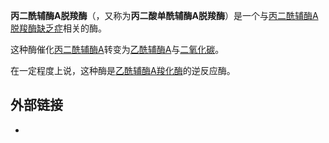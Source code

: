 {{enzyme
| Name = 丙二酰辅酶A脱羧酶
| EC_number = 4.1.1.9
| CAS_number = 9024-99-1
| IUBMB_EC_number = 4/1/1/9
| GO_code = 0050080
| image = 4f0x.jpg
| width = 270
| caption = 
}}
{{protein
|Name=丙二酰辅酶A脱羧酶
|caption=
|image=
|width=
|HGNCid=7150
|Symbol=MLYCD
|AltSymbols=
|EntrezGene=23417
|OMIM=606761
|RefSeq=NM_012213
|UniProt=O95822
|PDB=
|ECnumber=4.1.1.9
|Chromosome=16
|Arm=q
|Band=23
|LocusSupplementaryData=-q24
}}
'''丙二酰辅酶A脱羧酶'''（{{lang-en|Malonyl-CoA decarboxylase}}，又称为'''丙二酸单酰辅酶A脱羧酶'''）是一个与[[丙二酰辅酶A脱羧酶缺乏症|丙二酰辅酶A脱羧酶缺乏症]]相关的酶。

这种酶催化[[丙二酰辅酶A|丙二酰辅酶A]]转变为[[乙酰辅酶A|乙酰辅酶A]]与[[二氧化碳|二氧化碳]]。

在一定程度上说，这种酶是[[乙酰辅酶A羧化酶|乙酰辅酶A羧化酶]]的逆反应酶。

==外部链接==
* {{MeshName|malonyl-CoA+decarboxylase}}

{{biochem-stub}}
{{Carbon-carbon lyases}}
{{Lipid metabolism enzymes}}